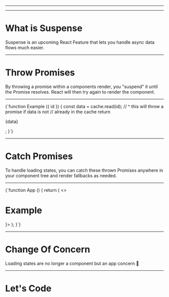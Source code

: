 

<p />

---


<Title>Why Suspense Will Be a Game Changer</Title>

---

# What is Suspense

Suspense is an upcoming React Feature that lets you handle async data flows much easier.

---

# Throw Promises

By throwing a promise within a components render, you "suspend" it until the Promise resolves. React will then try again to render the component.

---

<JSX>
{`function Example ({ id }) {
  const data = cache.read(id);
  // ^ this will throw a promise if data is not
  //   already in the cache
  return <p>{data}</p>;
}`}
</JSX>

---

# Catch Promises

To handle loading states, you can catch these thrown Promises anywhere in your component tree and render fallbacks as needed.

---

<JSX>
{`function App () {
  return (
    <>
      <h1>Example</h1>
      <Suspense fallback={<Spinner />}>
        <Some>
          <DeepNested>
            <ComponentTree>
              <AsyncComponent />
            </ComponentTree>
          </DeepNested>
        </Some>
      </Suspense>
    </>
  );
}`}
</JSX>

---

# Change Of Concern

Loading states are no longer a component but an app concern 🎉

---

# Let's Code
